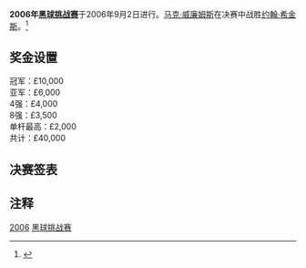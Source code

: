 {{noteTA
|G1=Snooker
}}
{{桌球大赛
|tournament_name=[[斯诺克黑球挑战赛|黑球挑战赛]]
|dates=2006年9月2日
|venue=[[皇家汽车俱乐部|皇家汽车俱乐部]]
|location=[[谢菲尔德|谢菲尔德]]
|country={{ENG}}
|organisation=[[世界台联|世界台联]]
|format=非积分排名赛
|Total prize fund=£40,000
|winners_share=£10,000
|highest_break=119 – [[马克·威廉姆斯|马克·威廉姆斯]]
|winner={{flagicon|WAL}} [[马克·威廉姆斯|马克·威廉姆斯]]
|runner_up={{flagicon|SCO}} [[约翰·希金斯|约翰·希金斯]]
|score=119–13
|previous=[[2005年黑球挑战赛|2005]]
|next=[[2007年黑球挑战赛|2007]]}}

'''2006年[[斯诺克黑球挑战赛|黑球挑战赛]]'''于2006年9月2日进行。[[马克·威廉姆斯|马克·威廉姆斯]]在决赛中战胜[[约翰·希金斯|约翰·希金斯]]。<ref>{{Cite web |url=http://www.globalsnookercentre.co.uk/files/Results/2006-7/06POTBLACK.htm |title=Global Snooker Coverage |accessdate=2007-06-27 |archive-date=2007-06-27 |archive-url=https://web.archive.org/web/20070627071737/http://www.globalsnookercentre.co.uk/files/Results/2006-7/06POTBLACK.htm |dead-url=yes }}</ref>

==奖金设置==

冠军：£10,000<br/>
亚军：£6,000<br/>
4强：£4,000<br/>
8强：£3,500<br/>

单杆最高：£2,000<br/>
共计：£40,000

==决赛签表==

{{8TeamBracket-Compact 
| RD1=四分之一决赛
| RD2=半决赛
| RD3=决赛

| RD1-seed01= {{flagicon|WAL}} 
| RD1-team01= [[马修·史蒂文斯|马修·史蒂文斯]]
| RD1-score01= 64
| RD1-seed02= {{flagicon|SCO}} 
| RD1-team02= '''[[约翰·希金斯|约翰·希金斯]]'''
| RD1-score02= '''70'''
| RD1-seed03= {{flagicon|SCO}}
| RD1-team03= [[格雷姆·多特|格雷姆·多特]]
| RD1-score03= 20
| RD1-seed04= {{flagicon|ENG}}
| RD1-team04= '''[[彼得·艾伯顿|彼得·艾伯顿]]'''
| RD1-score04= '''61'''
| RD1-seed05= {{flagicon|ENG}} 
| RD1-team05= [[肖恩·墨菲|肖恩·墨菲]]
| RD1-score05= 46
| RD1-seed06= {{flagicon|WAL}}
| RD1-team06= '''[[马克·威廉姆斯|马克·威廉姆斯]]'''
| RD1-score06= '''60'''
| RD1-seed07= {{flagicon|SCO}}
| RD1-team07= [[史蒂芬·亨德利|史蒂芬·亨德利]]
| RD1-score07= 1
| RD1-seed08= {{flagicon|IRE}}
| RD1-team08= '''[[肯·达赫迪|肯·达赫迪]]'''
| RD1-score08= '''88'''

| RD2-seed01= {{flagicon|SCO}}
| RD2-team01= '''[[约翰·希金斯|约翰·希金斯]]'''
| RD2-score01= '''81'''
| RD2-seed02= {{flagicon|ENG}}
| RD2-team02= [[彼得·艾伯顿|彼得·艾伯顿]]
| RD2-score02= 0
| RD2-seed03= {{flagicon|WAL}} 
| RD2-team03= '''[[马克·威廉姆斯|马克·威廉姆斯]]'''
| RD2-score03= '''72'''
| RD2-seed04= {{flagicon|IRE}}
| RD2-team04= [[肯·达赫迪|肯·达赫迪]]
| RD2-score04= 50

| RD3-seed01= {{flagicon|SCO}}
| RD3-team01= [[约翰·希金斯|约翰·希金斯]]
| RD3-score01= 13
| RD3-seed02= {{flagicon|WAL}} 
| RD3-team02= '''[[马克·威廉姆斯|马克·威廉姆斯]]'''
| RD3-score02= '''119'''
}}

==注释==
{{reflist}}

{{斯诺克赛季06-07}}
{{黑球挑战赛}}

[[Category:斯诺克黑球挑战赛|2006]]
[[Category:2006年斯诺克|黑球挑战赛]]
